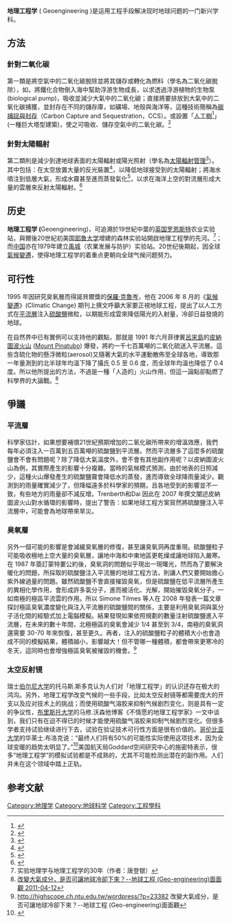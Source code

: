 '''地理工程学''' ( Geoengineering )是运用工程手段解决现时地球问题的一门新兴学科。

==方法==
===針對二氧化碳===
第一類是將空氣中的二氧化碳脫除並將其儲存或轉化為燃料（學名為二氧化碳脫除），如，將鐵化合物倒入海中幫助浮游生物成長，以求透過浮游植物的生物泵(biological pump)，吸收並減少大氣中的二氧化碳；直接將要排放到大氣中的二氧化碳捕獲，並封存在不同的儲存庫，如礦場、地殼與海洋等，這種技術簡稱為[[碳捕捉與封存|碳捕捉與封存]]（Carbon Capture and Sequestration，CCS）。或設置「[[人工樹|人工樹]]<ref>{{Cite web |url=http://www.theguardian.com/environment/2011/feb/18/geo-engineering |title=存档副本 |accessdate=2015-04-04 |archive-date=2015-07-12 |archive-url=https://web.archive.org/web/20150712232413/http://www.theguardian.com/environment/2011/feb/18/geo-engineering |dead-url=no }}</ref>」(一種巨大塔型建築)，使之可吸收、儲存空氣中的二氧化碳。<ref>{{Cite web |url=http://blog.cybertranslator.idv.tw/archives/2190 |title=Geoengineering – 地球工程 2009-04-12 |accessdate=2015-04-04 |archive-date=2016-05-26 |archive-url=https://web.archive.org/web/20160526042838/http://blog.cybertranslator.idv.tw/archives/2190 |dead-url=no }}</ref>

===針對太陽輻射===
第二類則是減少到達地球表面的太陽輻射或陽光照射（學名為[[太陽輻射管理|太陽輻射管理]]<ref>{{Cite web |url=http://www.theguardian.com/environment/2011/jul/10/geo-engineering-weather-manipulation |title=Geo-engineering: green versus greed in the race to cool the planet 2011-7-10 |accessdate=2015-04-04 |archive-date=2015-04-09 |archive-url=https://web.archive.org/web/20150409025232/http://www.theguardian.com/environment/2011/jul/10/geo-engineering-weather-manipulation |dead-url=no }}</ref>）。其中包括：在太空放置大量的反光裝置<ref>{{Cite web |url=http://blog.physicsworld.com/2009/09/02/the-dangerous-vagary-in-geo-en/ |title=The dangerous vagary in ‘geoengineering’2009-9-2 |accessdate=2015-04-04 |archive-date=2015-04-18 |archive-url=https://web.archive.org/web/20150418212943/http://blog.physicsworld.com/2009/09/02/the-dangerous-vagary-in-geo-en/ |dead-url=no }}</ref>，以降低地球接受到的太陽輻射；將海水噴注到低層大氣，形成水霧甚至進而蒸發氣化<ref>{{Cite web |url=http://roll.sohu.com/20110922/n320217015.shtml/ |title=地理工程學:人類改造氣候是否可行?(圖) 2011-9-22 |accessdate=2014-02-12 |archive-date=2014-02-22 |archive-url=https://web.archive.org/web/20140222070217/http://roll.sohu.com/20110922/n320217015.shtml |dead-url=no }}</ref>，以求在海洋上空的對流層形成大量的雲層來反射太陽輻射。<ref>{{Cite web |url=http://dcgeoconsortium.org/%E5%8D%8E%E7%9B%9B%E9%A1%BF%E5%9C%B0%E7%90%83%E5%B7%A5%E7%A8%8B%E5%8D%8F%E4%BC%9A-chinese/ |title=华盛顿地球工程协会 (中文 CHINESE) |accessdate=2015-04-04 |archive-date=2015-04-09 |archive-url=https://web.archive.org/web/20150409062331/http://dcgeoconsortium.org/%E5%8D%8E%E7%9B%9B%E9%A1%BF%E5%9C%B0%E7%90%83%E5%B7%A5%E7%A8%8B%E5%8D%8F%E4%BC%9A-chinese/ |dead-url=yes }}</ref>

==历史==
'''地理工程学 ('''Geoengineering)，可追溯於19世紀中葉的[[英国|英国]][[罗恩斯特|罗恩斯特]]农业实验站，與爾後20世紀初美国[[耶鲁大学|耶鲁大学]]增建的森林实验站開啟地理工程學的先河。<ref>实验地理学与地理工程学的30年（作者：唐登银）</ref>；而[[中国|中国]]亦在1979年建立[[禹城|禹城]]（农業发展与防护）实验站。20世纪後期起，因全球[[氣候變遷|氣候變遷]]，使得地理工程学的着重点更朝向全球气候问题努力。

==可行性==
1995 年因研究臭氧層而得諾貝爾獎的[[保羅·克魯岑|保羅·克魯岑]]，他在 2006 年 8 月的《[[氣候變遷|氣候變遷]]》(Climatic Change)  期刊上撰文呼籲大家要正視地球工程，提出了以人工方式在[[平流層|平流層]]注入[[硫酸鹽|硫酸鹽]]微粒，以期能形成雲來降低陽光的入射量，冷卻日益發燒的地球。

在自然界中已有實例可以支持他的觀點，那就是  1991 年六月菲律賓[[呂宋島|呂宋島]]的[[皮納圖波火山|皮納圖波火山]] ([[Mount_Pinatubo|Mount Pinatubo]]) 爆發，將約一千七百萬噸的二氧化硫送入平流層。這些含硫化物的懸浮微粒(aerosol)又隨著大氣的水平運動散佈至全球各地，導致那一年量測到的北半球年均溫下降了攝氏 0.5 至 0.6 度，而全球年均溫也降低了 0.4 度。所以他所提出的方法，不過是一種「人造的」火山作用，但這一論點卻點燃了科學界的大論戰。<ref>[http://highscope.ch.ntu.edu.tw/wordpress/?p=23382 改變大氣成分，是否可讓地球冷卻下來？--地球工程 (Geo-engineering)面面觀 2011-04-12]</ref>

==爭議==
===平流層===
科學家估計，如果想要補償21世紀預期增加的二氧化碳所帶來的增溫效應，我們每年必須注入一百萬到五百萬噸的硫酸鹽到平流層。然而平流層多了這麼多的硫酸鹽會不會有問題呢？除了降低大氣溫度外，會不會有其他副作用呢？以皮納圖波火山為例，其實際產生的影響十分複雜。當時的氣候模式預測，由於地表的日照減少，這種火山爆發產生的硫酸鹽霧會降低水的蒸發，進而導致全球降雨量減少。觀測到的雨量確實減少了，但降幅遠多於科學家的預期，且各地受到的影響並不一致，有些地方的雨量卻不減反增。Trenberth和Dai 因此在 2007 年撰文闡述皮納圖波火山對水循環的影響時，提出了警告：如果地球工程方案貿然將硫酸鹽注入平流層中，可能會為地球帶來旱災。
===臭氧層===
另外一個可能的影響是會減緩臭氧層的修復，甚至讓臭氧洞再度重現。硫酸鹽粒子可能吸收極地上空大量的臭氧層，讓地中海和中東地區更乾燥或讓地球陷入嚴寒。在 1987 年簽訂蒙特婁公約後，臭氧洞的問題似乎現出一現曙光，然而為了要解決暖化的問題，所採取的硫酸鹽注入平流層的地球工程方法，則讓人們又要開始擔心紫外線過量的問題。雖然硫酸鹽不會直接摧毀臭氧，但是硫酸鹽在低平流層所產生的異相化學作用，會形成許多氯分子，進而被活化、光解，開始摧毀臭氧分子，一如南極的極區平流雲的作用。所以 Simone Tilmes 等人在 2008 年發表一篇文章探討極區臭氧濃度變化與注入平流層的硫酸鹽間的關係，主要是利用臭氧洞與氯分子活化間的經驗式加上電腦模擬。結果發現如果依照規劃的數量注射硫酸鹽進入平流層，在未來的數十年間，北極極區的臭氧會減少 1/4 甚至到 3/4，南極的臭氧洞還需要 30-70 年來恢復，甚至更久。再者，注入的硫酸鹽粒子的體積大小也會造成不同的模擬結果，體積越小，影響越大！但不管哪一種體積，都會帶來更寒冷的冬天，這同時也會增強極區臭氧被摧毀的機會。<ref>http://highscope.ch.ntu.edu.tw/wordpress/?p=23382 改變大氣成分，是否可讓地球冷卻下來？--地球工程 (Geo-engineering)面面觀</ref>

===太空反射镜===
瑞士[[伯尔尼大学|伯尔尼大学]]的托马斯.斯多克认为人们对「地理工程学」的认识还存在极大的鸿沟。另外，地理工程学改变气候的一些手段，比如太空反射镜等都需要庞大的开支以及应对技术上的挑战；而使用硫酸气溶胶来抑制气候剧烈变化，则是具有一定的争议性，[[布里斯托大学|布里斯托大学]]的马修.沃森他博客《不情愿的地理工程学家》一文中谈到，我们只有在迫不得已的时候才能使用硫酸气溶胶来抑制气候剧烈变化。但很多学者支持试验继续进行下去，试验在验证技术可行性方面是很有价值的。[[哥伦比亚大学|哥伦比亚大学]]的华莱士.布洛克说：“最终人们将有50%的可能性实际使用这项技术，因为全球变暖的趋势太明显了。”<ref>{{Cite web |url=http://roll.sohu.com/20110922/n320217015.shtml/ |title=地理工程学:人类改造气候是否可行? 2011-10-11 |accessdate=2014-02-12 |archive-date=2014-02-22 |archive-url=https://web.archive.org/web/20140222070217/http://roll.sohu.com/20110922/n320217015.shtml |dead-url=no }}</ref>美国航天局Goddard空间研究中心的施密特表示，很多“地理工程学”的模拟试验都是不成熟的，尤其不可能检测出潜在的副作用。人们并未在这个领域中踏上正轨。

==参考文献==	
{{reflist|30em}}

{{Geography topics}}

[[Category:地理学|Category:地理学]]
[[Category:地球科学|Category:地球科学]]
[[Category:工程學科|Category:工程學科]]